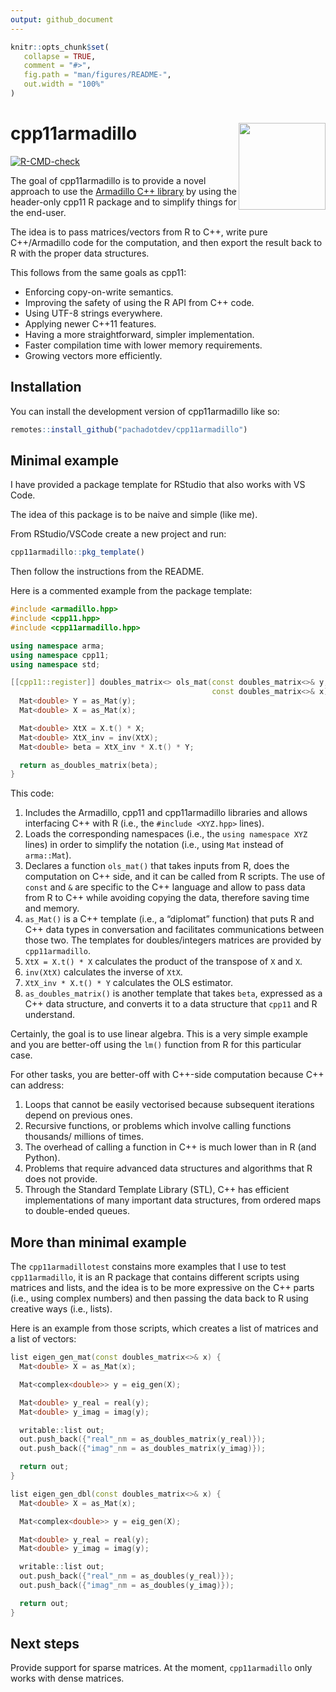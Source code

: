 ```yaml
---
output: github_document
---
```


<!-- README.md is generated from README.Rmd. Please edit that file -->

```r
knitr::opts_chunk$set(
   collapse = TRUE,
   comment = "#>",
   fig.path = "man/figures/README-",
   out.width = "100%"
)
```

# cpp11armadillo <img src="man/figures/logo.svg" align="right" height="139" alt="" />

<!-- badges: start -->
[![R-CMD-check](https://github.com/pachadotdev/cpp11armadillo/actions/workflows/R-CMD-check.yaml/badge.svg)](https://github.com/pachadotdev/cpp11armadillo/actions/workflows/R-CMD-check.yaml)
<!-- badges: end -->

The goal of cpp11armadillo is to provide a novel approach to use the [Armadillo
C++ library](https://arma.sourceforge.net/docs.html) by using the header-only
cpp11 R package and to simplify things for the end-user.

The idea is to pass matrices/vectors from R to C++, write pure C++/Armadillo
code for the computation, and then export the result back to R with the proper
data structures.

This follows from the same goals as cpp11:

* Enforcing copy-on-write semantics.
* Improving the safety of using the R API from C++ code.
* Using UTF-8 strings everywhere.
* Applying newer C++11 features.
* Having a more straightforward, simpler implementation.
* Faster compilation time with lower memory requirements.
* Growing vectors more efficiently.

## Installation

You can install the development version of cpp11armadillo like so:

``` r
remotes::install_github("pachadotdev/cpp11armadillo")
```

## Minimal example

I have provided a package template for RStudio that also works with VS Code.

The idea of this package is to be naive and simple (like me).

From RStudio/VSCode create a new project and run:

```r
cpp11armadillo::pkg_template()
```

Then follow the instructions from the README.

Here is a commented example from the package template:

```cpp
#include <armadillo.hpp>
#include <cpp11.hpp>
#include <cpp11armadillo.hpp>

using namespace arma;
using namespace cpp11;
using namespace std;

[[cpp11::register]] doubles_matrix<> ols_mat(const doubles_matrix<>& y,
                                             const doubles_matrix<>& x) {
  Mat<double> Y = as_Mat(y);
  Mat<double> X = as_Mat(x);

  Mat<double> XtX = X.t() * X;
  Mat<double> XtX_inv = inv(XtX);
  Mat<double> beta = XtX_inv * X.t() * Y;

  return as_doubles_matrix(beta);
}
```

This code:

1. Includes the Armadillo, cpp11 and cpp11armadillo libraries and allows
   interfacing C++ with R (i.e., the `#include <XYZ.hpp>` lines).
2. Loads the corresponding namespaces (i.e., the `using namespace XYZ` lines)
   in order to simplify the notation (i.e., using `Mat` instead of `arma::Mat`).
3. Declares a function `ols_mat()` that takes inputs from R, does the
   computation on C++ side, and it can be called from R scripts. The use of
   `const` and `&` are specific to the C++ language and allow to pass data from
   R to C++ while avoiding copying the data, therefore saving time and memory.
4. `as_Mat()` is a C++ template (i.e., a "diplomat" function) that puts R and
   C++ data types in conversation and facilitates communications between those
   two. The templates for doubles/integers matrices are provided by
   `cpp11armadillo`.
5. `XtX = X.t() * X` calculates the product of the transpose of `X` and `X`.
6. `inv(XtX)` calculates the inverse of `XtX`.
7. `XtX_inv * X.t() * Y` calculates the OLS estimator.
8. `as_doubles_matrix()` is another template that takes `beta`, expressed as a
   C++ data structure, and converts it to a data structure that `cpp11` and R
   understand.

Certainly, the goal is to use linear algebra. This is a very simple example
and you are better-off using the `lm()` function from R for this particular
case.

For other tasks, you are better-off with C++-side computation because C++ can
address:

1. Loops that cannot be easily vectorised because subsequent iterations depend
   on previous ones.
2. Recursive functions, or problems which involve calling functions thousands/
   millions of times.
3. The overhead of calling a function in C++ is much lower than in R (and
   Python).
4. Problems that require advanced data structures and algorithms that R does not
   provide.
5. Through the Standard Template Library (STL), C++ has efficient
   implementations of many important data structures, from ordered maps to
   double-ended queues.

## More than minimal example

The `cpp11armadillotest` constains more examples that I use to test
`cpp11armadillo`, it is an R package that contains different scripts using
matrices and lists, and the idea is to be more expressive on the C++ parts
(i.e., using complex numbers) and then passing the data back to R using
creative ways (i.e., lists).

Here is an example from those scripts, which creates a list of matrices and a 
list of vectors:

```cpp
list eigen_gen_mat(const doubles_matrix<>& x) {
  Mat<double> X = as_Mat(x);

  Mat<complex<double>> y = eig_gen(X);

  Mat<double> y_real = real(y);
  Mat<double> y_imag = imag(y);

  writable::list out;
  out.push_back({"real"_nm = as_doubles_matrix(y_real)});
  out.push_back({"imag"_nm = as_doubles_matrix(y_imag)});

  return out;
}

list eigen_gen_dbl(const doubles_matrix<>& x) {
  Mat<double> X = as_Mat(x);

  Mat<complex<double>> y = eig_gen(X);

  Mat<double> y_real = real(y);
  Mat<double> y_imag = imag(y);

  writable::list out;
  out.push_back({"real"_nm = as_doubles(y_real)});
  out.push_back({"imag"_nm = as_doubles(y_imag)});

  return out;
}
```

## Next steps

Provide support for sparse matrices. At the moment, `cpp11armadillo` only works
with dense matrices.
